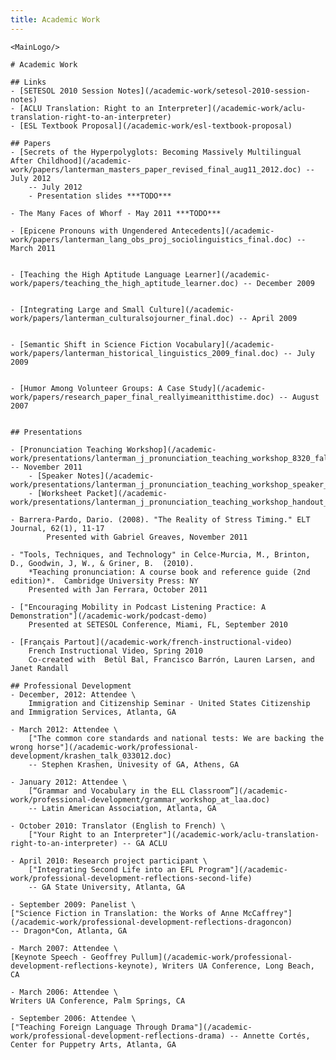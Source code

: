 ```yaml
---
title: Academic Work
---
```


<BaseLayout title={frontmatter.title} current="/academic-work">

    <MainLogo/>

    # Academic Work

    ## Links
    - [SETESOL 2010 Session Notes](/academic-work/setesol-2010-session-notes)
    - [ACLU Translation: Right to an Interpreter](/academic-work/aclu-translation-right-to-an-interpreter)
    - [ESL Textbook Proposal](/academic-work/esl-textbook-proposal)

    ## Papers
    - [Secrets of the Hyperpolyglots: Becoming Massively Multilingual After Childhood](/academic-work/papers/lanterman_masters_paper_revised_final_aug11_2012.doc) -- July 2012
        -- July 2012
        - Presentation slides ***TODO***

    - The Many Faces of Whorf - May 2011 ***TODO***

    - [Epicene Pronouns with Ungendered Antecedents](/academic-work/papers/lanterman_lang_obs_proj_sociolinguistics_final.doc) -- March 2011


    - [Teaching the High Aptitude Language Learner](/academic-work/papers/teaching_the_high_aptitude_learner.doc) -- December 2009


    - [Integrating Large and Small Culture](/academic-work/papers/lanterman_culturalsojourner_final.doc) -- April 2009


    - [Semantic Shift in Science Fiction Vocabulary](/academic-work/papers/lanterman_historical_linguistics_2009_final.doc) -- July 2009


    - [Humor Among Volunteer Groups: A Case Study](/academic-work/papers/research_paper_final_reallyimeanitthistime.doc) -- August 2007


    ## Presentations

    - [Pronunciation Teaching Workshop](/academic-work/presentations/lanterman_j_pronunciation_teaching_workshop_8320_fall_2011_slides.pdf) -- November 2011
        - [Speaker Notes](/academic-work/presentations/lanterman_j_pronunciation_teaching_workshop_speaker_notes.doc)
        - [Worksheet Packet](/academic-work/presentations/lanterman_j_pronunciation_teaching_workshop_handout_packet.doc)

    - Barrera-Pardo, Dario. (2008). "The Reality of Stress Timing." ELT Journal, 62(1), 11-17
            Presented with Gabriel Greaves, November 2011

    - "Tools, Techniques, and Technology" in Celce-Murcia, M., Brinton, D., Goodwin, J, W., & Griner, B.  (2010).
        *Teaching pronunciation: A course book and reference guide (2nd edition)*.  Cambridge University Press: NY
        Presented with Jan Ferrara, October 2011

    - ["Encouraging Mobility in Podcast Listening Practice: A Demonstration"](/academic-work/podcast-demo)
        Presented at SETESOL Conference, Miami, FL, September 2010

    - [Français Partout](/academic-work/french-instructional-video)
        French Instructional Video, Spring 2010
        Co-created with  Betùl Bal, Francisco Barrón, Lauren Larsen, and Janet Randall

    ## Professional Development
    - December, 2012: Attendee \
        Immigration and Citizenship Seminar - United States Citizenship and Immigration Services, Atlanta, GA

    - March 2012: Attendee \
        ["The common core standards and national tests: We are backing the wrong horse"](/academic-work/professional-development/krashen_talk_033012.doc)
        -- Stephen Krashen, Univesity of GA, Athens, GA

    - January 2012: Attendee \
        [“Grammar and Vocabulary in the ELL Classroom”](/academic-work/professional-development/grammar_workshop_at_laa.doc)
        -- Latin American Association, Atlanta, GA

    - October 2010: Translator (English to French) \
        ["Your Right to an Interpreter"](/academic-work/aclu-translation-right-to-an-interpreter) -- GA ACLU

    - April 2010: Research project participant \
        ["Integrating Second Life into an EFL Program"](/academic-work/professional-development-reflections-second-life)
        -- GA State University, Atlanta, GA

    - September 2009: Panelist \
    ["Science Fiction in Translation: the Works of Anne McCaffrey"](/academic-work/professional-development-reflections-dragoncon)
    -- Dragon*Con, Atlanta, GA

    - March 2007: Attendee \
    [Keynote Speech - Geoffrey Pullum](/academic-work/professional-development-reflections-keynote), Writers UA Conference, Long Beach, CA

    - March 2006: Attendee \
    Writers UA Conference, Palm Springs, CA

    - September 2006: Attendee \
    ["Teaching Foreign Language Through Drama"](/academic-work/professional-development-reflections-drama) -- Annette Cortés, Center for Puppetry Arts, Atlanta, GA

</BaseLayout>
